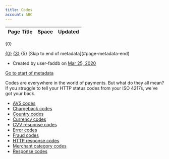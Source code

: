 ```yaml
---
title: Codes
account: ABC
---
```


<table class="aui"> <thead> <tr class="header"> <th class="search-result-title">Page Title</th> <th class="search-result-space">Space</th> <th class="search-result-date">Updated</th> </tr> </thead> </table> <p class="search-result-count">{0}</p> <tr class="search-result"> <td class="search-result-title"><a href="{1}" class="content-type-{2}"><span>{0}</span></a></td> <td class="search-result-space"><a class="space" href="/display/{4}/" title="{3}">{3}</a></td> <td class="search-result-date"><span class="date" title="{6}">{5}</span></td> </tr> [Skip to end of metadata](#page-metadata-end)

*   Created by user-faddb on [Mar 25, 2020](/pages/viewpreviousversions.action?pageId=2785357 "Show changes")

[Go to start of metadata](#page-metadata-start)

Codes are everywhere in the world of payments. But what do they all mean? If you struggle to tell your HTTP status codes from your ISO 4217s, we've got your back.

*   [AVS codes](/display/DOCS/AVS+codes)
*   [Chargeback codes](/display/DOCS/Chargeback+codes)
*   [Country codes](/display/DOCS/Country+codes)
*   [Currency codes](/display/DOCS/Currency+codes)
*   [CVV response codes](/display/DOCS/CVV+response+codes)
*   [Error codes](/display/DOCS/Error+codes)
*   [Fraud codes](/display/DOCS/Fraud+codes)
*   [HTTP response codes](/display/DOCS/HTTP+response+codes)
*   [Merchant category codes](/display/DOCS/Merchant+category+codes)
*   [Response codes](/display/DOCS/Response+codes)
